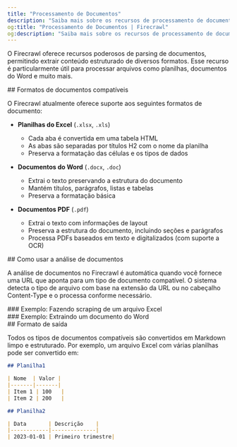 ```yaml
---
title: "Processamento de Documentos"
description: "Saiba mais sobre os recursos de processamento de documentos."
og:title: "Processamento de Documentos | Firecrawl"
og:description: "Saiba mais sobre os recursos de processamento de documentos."
---
```



O Firecrawl oferece recursos poderosos de parsing de documentos, permitindo extrair conteúdo estruturado de diversos formatos. Esse recurso é particularmente útil para processar arquivos como planilhas, documentos do Word e muito mais.


<div id="supported-document-formats">
  ## Formatos de documentos compatíveis
</div>

O Firecrawl atualmente oferece suporte aos seguintes formatos de documento:

- **Planilhas do Excel** (`.xlsx`, `.xls`)
  - Cada aba é convertida em uma tabela HTML
  - As abas são separadas por títulos H2 com o nome da planilha
  - Preserva a formatação das células e os tipos de dados

- **Documentos do Word** (`.docx`, `.doc`)
  - Extrai o texto preservando a estrutura do documento
  - Mantém títulos, parágrafos, listas e tabelas
  - Preserva a formatação básica

- **Documentos PDF** (`.pdf`)
  - Extrai o texto com informações de layout
  - Preserva a estrutura do documento, incluindo seções e parágrafos
  - Processa PDFs baseados em texto e digitalizados (com suporte a OCR)

<div id="how-to-use-document-parsing">
  ## Como usar a análise de documentos
</div>

A análise de documentos no Firecrawl é automática quando você fornece uma URL que aponta para um tipo de documento compatível. O sistema detecta o tipo de arquivo com base na extensão da URL ou no cabeçalho Content-Type e o processa conforme necessário.

<div id="example-scraping-an-excel-file">
  ### Exemplo: Fazendo scraping de um arquivo Excel
</div>

<ScrapeXLSX />

<div id="example-scraping-a-word-document">
  ### Exemplo: Extraindo um documento do Word
</div>

<ScrapeDocument />

<div id="output-format">
  ## Formato de saída
</div>

Todos os tipos de documentos compatíveis são convertidos em Markdown limpo e estruturado. Por exemplo, um arquivo Excel com várias planilhas pode ser convertido em:

```markdown
## Planilha1

| Nome  | Valor |
|-------|-------|
| Item 1 | 100   |
| Item 2 | 200   |

## Planilha2

| Data       | Descrição    |
|------------|--------------|
| 2023-01-01 | Primeiro trimestre|
```
